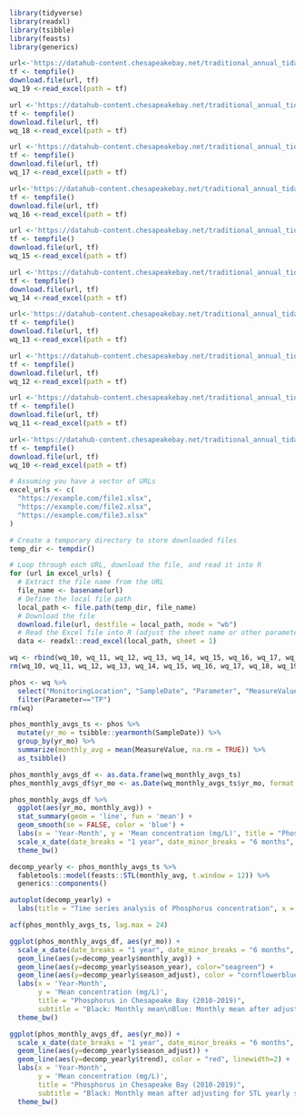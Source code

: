 
```r
library(tidyverse)
library(readxl)
library(tsibble)
library(feasts)
library(generics)
```

```r
url<-'https://datahub-content.chesapeakebay.net/traditional_annual_tidal_02jun21/2019_CEDR_tidal_data_01jun21.xlsx'
tf <- tempfile()
download.file(url, tf)
wq_19 <-read_excel(path = tf)

url <-'https://datahub-content.chesapeakebay.net/traditional_annual_tidal_02jun21/2018_CEDR_tidal_data_01jun21.xlsx'
tf <- tempfile()
download.file(url, tf)
wq_18 <-read_excel(path = tf)

url <-'https://datahub-content.chesapeakebay.net/traditional_annual_tidal_02jun21/2017_CEDR_tidal_data_11oct18.xlsx'
tf <- tempfile()
download.file(url, tf)
wq_17 <-read_excel(path = tf)

url<-'https://datahub-content.chesapeakebay.net/traditional_annual_tidal_02jun21/2016_CEDR_tidal_data_15jun17.xlsx'
tf <- tempfile()
download.file(url, tf)
wq_16 <-read_excel(path = tf)

url <-'https://datahub-content.chesapeakebay.net/traditional_annual_tidal_02jun21/2015_CEDR_tidal_data_15jun17.xlsx'
tf <- tempfile()
download.file(url, tf)
wq_15 <-read_excel(path = tf)

url <-'https://datahub-content.chesapeakebay.net/traditional_annual_tidal_02jun21/2014_CEDR_tidal_data_15jun17.xlsx'
tf <- tempfile()
download.file(url, tf)
wq_14 <-read_excel(path = tf)

url<-'https://datahub-content.chesapeakebay.net/traditional_annual_tidal_02jun21/2013_CEDR_tidal_data_15jun17.xlsx'
tf <- tempfile()
download.file(url, tf)
wq_13 <-read_excel(path = tf)

url <-'https://datahub-content.chesapeakebay.net/traditional_annual_tidal_02jun21/2012_CEDR_tidal_data_15jun17.xlsx'
tf <- tempfile()
download.file(url, tf)
wq_12 <-read_excel(path = tf)

url <-'https://datahub-content.chesapeakebay.net/traditional_annual_tidal_02jun21/2011_CEDR_tidal_data_15jun17.xlsx'
tf <- tempfile()
download.file(url, tf)
wq_11 <-read_excel(path = tf)

url<-'https://datahub-content.chesapeakebay.net/traditional_annual_tidal_02jun21/2010_CEDR_tidal_data_15jun17.xlsx'
tf <- tempfile()
download.file(url, tf)
wq_10 <-read_excel(path = tf)

# Assuming you have a vector of URLs
excel_urls <- c(
  "https://example.com/file1.xlsx",
  "https://example.com/file2.xlsx",
  "https://example.com/file3.xlsx"
)

# Create a temporary directory to store downloaded files
temp_dir <- tempdir()

# Loop through each URL, download the file, and read it into R
for (url in excel_urls) {
  # Extract the file name from the URL
  file_name <- basename(url)
  # Define the local file path
  local_path <- file.path(temp_dir, file_name)
  # Download the file
  download.file(url, destfile = local_path, mode = "wb")
  # Read the Excel file into R (adjust the sheet name or other parameters as needed)
  data <- readxl::read_excel(local_path, sheet = 1)
```

```r
wq <- rbind(wq_10, wq_11, wq_12, wq_13, wq_14, wq_15, wq_16, wq_17, wq_18, wq_19)
rm(wq_10, wq_11, wq_12, wq_13, wq_14, wq_15, wq_16, wq_17, wq_18, wq_19)

phos <- wq %>%
  select("MonitoringLocation", "SampleDate", "Parameter", "MeasureValue", "Unit", "Latitude", "Longitude") %>% 
  filter(Parameter=="TP")
rm(wq)
```


```r
phos_monthly_avgs_ts <- phos %>% 
  mutate(yr_mo = tsibble::yearmonth(SampleDate)) %>%
  group_by(yr_mo) %>%
  summarize(monthly_avg = mean(MeasureValue, na.rm = TRUE)) %>% 
  as_tsibble()

phos_monthly_avgs_df <- as.data.frame(wq_monthly_avgs_ts)
phos_monthly_avgs_df$yr_mo <- as.Date(wq_monthly_avgs_ts$yr_mo, format = "%Y-%m")
```


```r
phos_monthly_avgs_df %>%
  ggplot(aes(yr_mo, monthly_avg)) +
  stat_summary(geom = 'line', fun = 'mean') +
  geom_smooth(se = FALSE, color = 'blue') +
  labs(x = 'Year-Month', y = 'Mean concentration (mg/L)', title = "Phosphorus in Chesapeake Bay (2010-2019)") +
  scale_x_date(date_breaks = "1 year", date_minor_breaks = "6 months", date_labels = "%Y-%m") +
  theme_bw()
```



```r
decomp_yearly <- phos_monthly_avgs_ts %>%
  fabletools::model(feasts::STL(monthly_avg, t.window = 12)) %>% 
  generics::components()

autoplot(decomp_yearly) +
  labs(title = "Time series analysis of Phosphorus concentration", x = "Year Month")
```

```r
acf(phos_monthly_avgs_ts, lag.max = 24)
```

```r
ggplot(phos_monthly_avgs_df, aes(yr_mo)) +
  scale_x_date(date_breaks = "1 year", date_minor_breaks = "6 months", date_labels = "%Y-%m") +
  geom_line(aes(y=decomp_yearly$monthly_avg)) +
  geom_line(aes(y=decomp_yearly$season_year), color="seagreen") +
  geom_line(aes(y=decomp_yearly$season_adjust), color = "cornflowerblue", linewidth=2) +
  labs(x = 'Year-Month',
       y = 'Mean concentration (mg/L)',
       title = "Phosphorus in Chesapeake Bay (2010-2019)",
       subtitle = "Black: Monthly mean\nBlue: Monthly mean after adjusting for STL yearly seasonality\nGreen: STL yearly seasonality") +
  theme_bw()
```


```r
ggplot(phos_monthly_avgs_df, aes(yr_mo)) +
  scale_x_date(date_breaks = "1 year", date_minor_breaks = "6 months", date_labels = "%Y-%m") +
  geom_line(aes(y=decomp_yearly$season_adjust)) +
  geom_line(aes(y=decomp_yearly$trend), color = "red", linewidth=2) +
  labs(x = 'Year-Month',
       y = 'Mean concentration (mg/L)',
       title = "Phosphorus in Chesapeake Bay (2010-2019)",
       subtitle = "Black: Monthly mean after adjusting for STL yearly seasonality\nRed: STL trend") +
  theme_bw()
```

